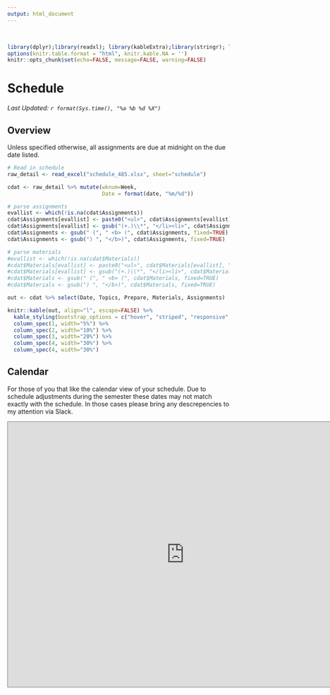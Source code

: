 ```yaml
---
output: html_document
---
```

<br> 
```r
library(dplyr);library(readxl); library(kableExtra);library(stringr); library(pander)
options(knitr.table.format = "html", knitr.kable.NA = '') 
knitr::opts_chunk$set(echo=FALSE, message=FALSE, warning=FALSE) 
```

# Schedule {.tabset .tabset-fade .tabset-pills}
_Last Updated: `r format(Sys.time(), "%a %b %d %X")`_

## Overview

<p>
Unless specified otherwise, all assignments are due at midnight on the due date listed.  

</p>

```r
# Read in schedule
raw_detail <- read_excel("schedule_485.xlsx", sheet="schedule")

cdat <- raw_detail %>% mutate(wknum=Week, 
                              Date = format(date, "%m/%d"))

# parse assignments
evallist <- which(!is.na(cdat$Assignments))
cdat$Assignments[evallist] <- paste0("<ul>", cdat$Assignments[evallist], "</ul>")
cdat$Assignments[evallist] <- gsub("(+.)\\*", "</li><li>", cdat$Assignments[evallist])
cdat$Assignments <- gsub(" (", " <b> (", cdat$Assignments, fixed=TRUE)
cdat$Assignments <- gsub(") ", "</b>)", cdat$Assignments, fixed=TRUE)

# parse materials
#evallist <- which(!is.na(cdat$Materials))
#cdat$Materials[evallist] <- paste0("<ul>", cdat$Materials[evallist], "</ul>")
#cdat$Materials[evallist] <- gsub("(+.)\\*", "</li><li>", cdat$Materials[evallist])
#cdat$Materials <- gsub(" (", " <b> (", cdat$Materials, fixed=TRUE)
#cdat$Materials <- gsub(") ", "</b>)", cdat$Materials, fixed=TRUE)
```

```r
out <- cdat %>% select(Date, Topics, Prepare, Materials, Assignments)

knitr::kable(out, align="l", escape=FALSE) %>% 
  kable_styling(bootstrap_options = c("hover", "striped", "responsive", "bordered")) %>% 
  column_spec(1, width="5%") %>% 
  column_spec(2, width="10%") %>% 
  column_spec(3, width="20%") %>% 
  column_spec(4, width="30%") %>%
  column_spec(4, width="30%")
```


## Calendar

For those of you that like the calendar view of your schedule. Due to schedule adjustments during the semester these dates may not match exactly with the schedule. In those cases please bring any  descrepencies to my attention via Slack. 

<iframe src="https://calendar.google.com/calendar/embed?height=600&amp;wkst=1&amp;bgcolor=%23ffffff&amp;ctz=America%2FLos_Angeles&amp;src=bWFpbC5jc3VjaGljby5lZHVfajg0NjlvamVhcHFyZXNiZWswdmxobzRxMjBAZ3JvdXAuY2FsZW5kYXIuZ29vZ2xlLmNvbQ&amp;src=bWFpbC5jc3VjaGljby5lZHVfOTNyMXBmOThxZ2VzNzlsa2dkb3FpcGV1YW9AZ3JvdXAuY2FsZW5kYXIuZ29vZ2xlLmNvbQ&amp;color=%235A9A08&amp;color=%23871111" style="border:solid 1px #777" width="800" height="600" frameborder="0" scrolling="no"></iframe>


